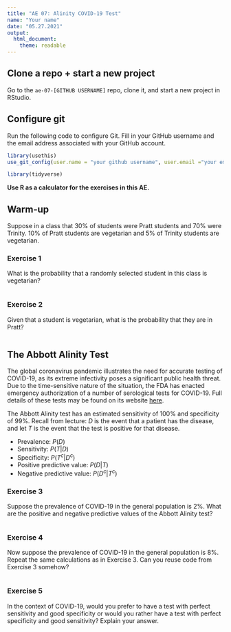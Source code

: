 ```yaml
---
title: "AE 07: Alinity COVID-19 Test"
name: "Your name"
date: "05.27.2021"
output: 
  html_document:
    theme: readable
---
```


## Clone a repo + start a new project

Go to the `ae-07-[GITHUB USERNAME]` repo, clone it, and start a new project in RStudio. 

## Configure git

Run the following code to configure Git. Fill in your GitHub username and the email address associated with your GitHub account. 

```r
library(usethis)
use_git_config(user.name = "your github username", user.email ="your email")
```

```r
library(tidyverse)
```

**Use R as a calculator for the exercises in this AE.** 

## Warm-up

Suppose in a class that 30% of students were Pratt students and 70% were 
Trinity. 10% of Pratt students are vegetarian and 5% of Trinity students are 
vegetarian. 

### Exercise 1

What is the probability that a randomly selected student in this class is 
vegetarian?

```r
```

### Exercise 2

Given that a student is vegetarian, what is the probability that they are in 
Pratt?

```r
```

## The Abbott Alinity Test

The global coronavirus pandemic illustrates the need for accurate testing of 
COVID-19, as its extreme infectivity poses a significant public health threat. 
Due to the time-sensitive nature of the situation, the FDA has enacted emergency 
authorization of a number of serological tests for COVID-19. Full details of 
these tests may be found on its website 
[here](https://www.fda.gov/medical-devices/coronavirus-disease-2019-covid-19-emergency-use-authorizations-medical-devices/eua-authorized-serology-test-performance).

The Abbott Alinity test has an estimated sensitivity of 100% and specificity of 
99%. Recall from lecture: $D$ is the event that a patient has the disease, and let $T$ is the event that the test is positive for that disease.

- Prevalence: $P(D)$
- Sensitivity: $P(T | D)$
- Specificity: $P(T^c | D^c)$
- Positive predictive value: $P(D | T)$
- Negative predictive value: $P(D^c | T^c)$

### Exercise 3

Suppose the prevalence of COVID-19 in the general population is 2%. What are 
the positive and negative predictive values of the Abbott Alinity test?

```r
```

### Exercise 4

Now suppose the prevalence of COVID-19 in the general population is 8%. Repeat
the same calculations as in Exercise 3. Can you reuse code from Exercise 3
somehow?

```r
```

### Exercise 5

In the context of COVID-19, would you prefer to have a test with perfect 
sensitivity and good specificity or would you rather have a test with perfect 
specificity and good sensitivity? Explain your answer.
